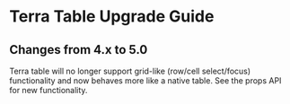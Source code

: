 
<Badge />

# Terra Table Upgrade Guide

## Changes from 4.x to 5.0

Terra table will no longer support grid-like (row/cell select/focus) functionality and now behaves more like a native table. See the props API for new functionality.